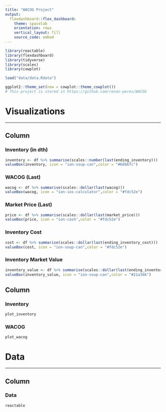 ```yaml
---
title: "WACOG Project"
output: 
  flexdashboard::flex_dashboard:
    theme: spacelab
    orientation: rows
    vertical_layout: fill
    source_code: embed
---
```


```r
library(reactable)
library(flexdashboard)
library(tidyverse)
library(scales)
library(cowplot)

load("data/data.Rdata")

ggplot2::theme_set(new = cowplot::theme_cowplot())
# This project is stored in https://github.com/renan-peres/WACOG
```

# Visualizations

-----------------------------------------------------------------------

## Column {data-width=500}

### Inventory (in dth)

```r
inventory <- df %>% summarise(scales::number(last(ending_inventory)))
valueBox(inventory, icon = "ion-soup-can",color = "#68b6fc")
```

### WACOG (Last)

```r
wacog <- df %>% summarise(scales::dollar(last(wacog)))
valueBox(wacog, icon = "ion-ios-calculator",color = "#fdc52e")
```

### Market Price (Last)

```r
price <- df %>% summarise(scales::dollar(last(market_price)))
valueBox(price, icon = "ion-cash",color = "#fdc52e")
```

### Inventory Cost

```r
cost <- df %>% summarise(scales::dollar(last(ending_inventory_cost)))
valueBox(cost, icon = "ion-soup-can",color = "#fdc52e")
```

### Inventory Market Value

```r
inventory_value <- df %>% summarise(scales::dollar(last(ending_inventory_market_value)))
valueBox(inventory_value, icon = "ion-soup-can",color = "#21a366")
```

## Column {data-width=500}

### Inventory 

```r
plot_inventory
```

### WACOG

```r
plot_wacog
```


# Data

-----------------------------------------------------------------------

## Column {data-width=1000}

### Data

```r
reactable
```
